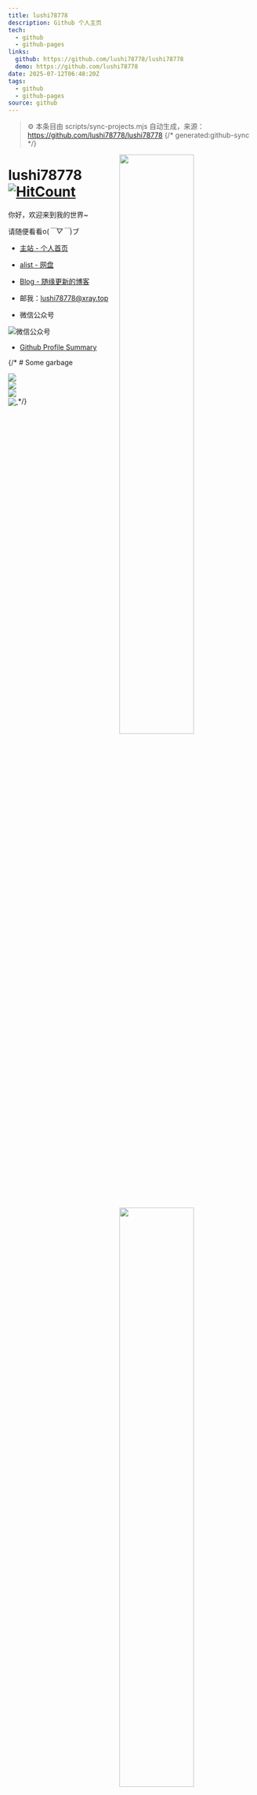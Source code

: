 ```yaml
---
title: lushi78778
description: Github 个人主页
tech:
  - github
  - github-pages
links:
  github: https://github.com/lushi78778/lushi78778
  demo: https://github.com/lushi78778
date: 2025-07-12T06:48:20Z
tags:
  - github
  - github-pages
source: github
---
```


> ⚙️ 本条目由 scripts/sync-projects.mjs 自动生成，来源：https://github.com/lushi78778/lushi78778
{/* generated:github-sync */}

<img align="right" src='https://github-readme-stats-lushi78778.vercel.app/api/top-langs/?username=lushi78778&theme=nord&layout=compact&langs_count=10&hide=jupyter%20notebook&hide_border=true&border_radius=0' width="55%" />

<img align="right" src='https://github-readme-stats-lushi78778.vercel.app/api?username=lushi78778&show_icons=true&theme=nord&count_private=true&hide_border=true&border_radius=0' width="55%" />

# lushi78778 [![HitCount](https://hits.dwyl.com/lushi78778/lushi78778.svg?style=flat-square)](http://hits.dwyl.com/lushi78778/lushi78778)

你好，欢迎来到我的世界~

请随便看看o(*￣▽￣*)ブ

- [主站 - 个人首页](https://xray.top/)

- [alist - 网盘](https://pan.xray.top/)

- [Blog - 随缘更新的博客](https://www.yuque.com/lushi78778/blog)

- 邮我：[lushi78778@xray.top](mailto:lushi78778@xray.top)

- 微信公众号

![微信公众号](qrcode_wechat.jpg)

- [Github Profile Summary](https://profile-summary-for-github.com/user/lushi78778)

{/* # Some garbage

<a href="https://github.com/lushi78778/cf-workers-js">
  <img align="center" src="https://github-readme-stats-lushi78778.vercel.app/api/pin/?username=lushi78778&repo=cf-workers-js" />
</a>

<br />

<a href="https://github.com/lushi78778/qr-code-generator">
  <img align="center" src="https://github-readme-stats-lushi78778.vercel.app/api/pin/?username=lushi78778&repo=qr-code-generator" />
</a>

<br />

<a href="https://github.com/lushi78778/alist-fly">
  <img align="center" src="https://github-readme-stats-lushi78778.vercel.app/api/pin/?username=lushi78778&repo=alist-fly" />
</a>

<br />

<a href="https://github.com/lushi78778/go-tutorial">
  <img align="center" src="https://github-readme-stats-lushi78778.vercel.app/api/pin/?username=lushi78778&repo=go-tutorial" />
</a> */}

